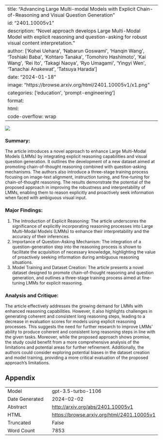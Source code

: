 
---
title: "Advancing Large Multi-modal Models with Explicit Chain-of-Reasoning and Visual Question Generation"
id: "2401.10005v1"
description: "Novel approach develops Large Multi-Modal Model with explicit reasoning and question-asking for robust visual content interpretation."
author: ['Kohei Uehara', 'Nabarun Goswami', 'Hanqin Wang', 'Toshiaki Baba', 'Kohtaro Tanaka', 'Tomohiro Hashimoto', 'Kai Wang', 'Rei Ito', 'Takagi Naoya', 'Ryo Umagami', 'Yingyi Wen', 'Tanachai Anakewat', 'Tatsuya Harada']
date: "2024-01-18"
image: "https://browse.arxiv.org/html/2401.10005v1/x1.png"
categories: ['education', 'prompt-engineering']
format:
  html:
    code-overflow: wrap
---

![](https://browse.arxiv.org/html/2401.10005v1/x1.png)

### Summary:
The article introduces a novel approach to enhance Large Multi-Modal Models (LMMs) by integrating explicit reasoning capabilities and visual question generation. It outlines the development of a new dataset aimed at promoting chain-of-thought reasoning combined with question-asking mechanisms. The authors also introduce a three-stage training process focusing on image-text alignment, instruction tuning, and fine-tuning for chain-of-thought reasoning. The results demonstrate the potential of the proposed approach in improving the robustness and interpretability of LMMs, enabling them to reason explicitly and proactively seek information when faced with ambiguous visual input.

### Major Findings:
1. The Introduction of Explicit Reasoning: The article underscores the significance of explicitly incorporating reasoning processes into Large Multi-Modal Models (LMMs) to enhance their interpretability and the accuracy of their inferences.
2. Importance of Question-Asking Mechanism: The integration of a question-generation step into the reasoning process is shown to facilitate the acquisition of necessary knowledge, highlighting the value of proactively seeking information during ambiguous reasoning situations.
3. Model Training and Dataset Creation: The article presents a novel dataset designed to promote chain-of-thought reasoning and question generation, and outlines a three-stage training process aimed at fine-tuning LMMs for explicit reasoning.

### Analysis and Critique:
The article effectively addresses the growing demand for LMMs with enhanced reasoning capabilities. However, it also highlights challenges in generating coherent and consistent long reasoning steps, leading to a decrease in evaluation scores for models using explicit reasoning processes. This suggests the need for further research to improve LMMs' ability to produce coherent and consistent long reasoning steps in line with the given tasks. Moreover, while the proposed approach shows promise, the study could benefit from a more comprehensive analysis of the limitations and potential areas for further refinement. Additionally, the authors could consider exploring potential biases in the dataset creation and model training, providing a more critical evaluation of the proposed approach's limitations.

## Appendix

|          |          |
|----------|----------|
| Model     | gpt-3.5-turbo-1106       |
| Date Generated     | 2024-02-02       |
| Abstract | [http://arxiv.org/abs/2401.10005v1](http://arxiv.org/abs/2401.10005v1)        |
| HTML     | [https://browse.arxiv.org/html/2401.10005v1](https://browse.arxiv.org/html/2401.10005v1)       |
| Truncated       | False       |
| Word Count       | 7853       |